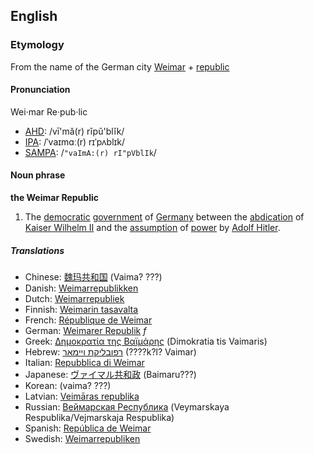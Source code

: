 ==English==
===Etymology===
From the name of the German city [[w:Weimar|Weimar]] + [[republic]]

====Pronunciation====
Wei·mar Re·pub·lic

*[[AHD]]: /vī'mă(r) rĭpŭ'blĭk/
*[[IPA]]: /ˈvaɪmɑː(r) rɪˈpʌblɪk/
*[[SAMPA]]: /<tt>"vaImA:(r) rI"pVblIk</tt>/

====Noun phrase====
{{wikipedia}}
'''the Weimar Republic'''

#The [[democratic]] [[government]] of [[Germany]] between the [[abdication]] of [[w:Kaiser Wilhelm II|Kaiser Wilhelm II]] and the [[assumption]] of [[power]] by [[w:Adolf Hitler|Adolf Hitler]].

===== Translations =====
*Chinese: [[魏玛共和国]] (Vaima? ???)
*Danish: [[Weimarrepublikken]]
*Dutch: [[Weimarrepubliek]]
*Finnish: [[Weimarin tasavalta]]
*French: [[République de Weimar]]
*German: [[Weimarer Republik]] ''f''
*Greek: [[Δημοκρατία της Βαϊμάρης]] (Dimokratia tis Vaimaris)
*Hebrew: [[רפובליקת ויימאר]] (????k?l? Vaimar)
*Italian: [[Repubblica di Weimar]]
*Japanese: [[ヴァイマル共和政]] (Baimaru???)
*Korean: [[]] (vaima? ???)
*Latvian: [[Veimāras republika]]
*Russian: [[Веймарская Республика]] (Veymarskaya Respublika/Vejmarskaja Respublika)
*Spanish: [[República de Weimar]]
*Swedish: [[Weimarrepubliken]]